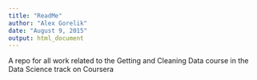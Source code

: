 ```yaml
---
title: "ReadMe"
author: "Alex Gorelik"
date: "August 9, 2015"
output: html_document
---
```


A repo for all work related to the Getting and Cleaning Data course in the Data Science track on Coursera
